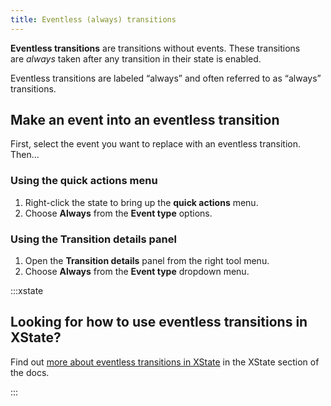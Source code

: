 ```yaml
---
title: Eventless (always) transitions
---
```


**Eventless transitions** are transitions without events. These transitions are *always* taken after any transition in their state is enabled.

Eventless transitions are labeled “always” and often referred to as “always” transitions.

## Make an event into an eventless transition

First, select the event you want to replace with an eventless transition. Then…

### Using the **quick actions** menu

1. Right-click the state to bring up the **quick actions** menu.
2. Choose **Always** from the **Event type** options.

### Using the **Transition details** panel

1. Open the **Transition details** panel from the right tool menu.
2. Choose **Always** from the **Event type** dropdown menu.

:::xstate 

## Looking for how to use eventless transitions in XState?

Find out [more about eventless transitions in XState](../xstate/transitions-and-choices/always.mdx) in the XState section of the docs.

:::